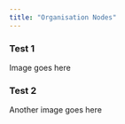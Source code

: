 ```yaml
---
title: "Organisation Nodes"
---
```


::: {.panel-tabset}

### Test 1

Image goes here

### Test 2

Another image goes here

:::

